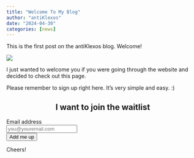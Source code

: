 ```yaml
---
title: "Welcome To My Blog"
author: "antiKlexos"
date: "2024-04-30"
categories: [news]
---
```


This is the first post on the antiKlexos blog. Welcome!

![](thumbnail.jpg)

I just wanted to welcome you if you were going through the website and decided to check out this page.

Please remember to sign up right here. It's very simple and easy. :)

::: {.text-center}
<form
  action="https://buttondown.email/api/emails/embed-subscribe/antiklexos"
  method="post"
  target="popupwindow"
  onsubmit="window.open('https://buttondown.email/antiklexos', 'popupwindow')"
  class="embeddable-buttondown-form"
>
  <h2 style="text-align: center;">I want to join the waitlist</h2>
  <label for="bd-email">Email address
  </label><br> 
  <input type="email" name="email" id="bd-email" placeholder="you@youremail.com"/>
  <br><input type="submit" value="Add me up" />
    <br>
</form>
:::

Cheers!

